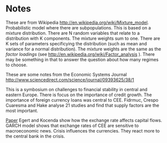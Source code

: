 Notes
========================================================
These are from Wikipedia [http://en.wikipedia.org/wiki/Mixture_model](Mixture Model).  Probabilistic model where there are subpopulations. This is based on a mixture distribution. There are N random variables that relate to a distribution with K components. The mixture weights sum to one. There are K sets of parameters specificying the distribution (such as mean and variance for a normal distribution). The mixture weights are the same as the *factor loadings* (see [http://en.wikipedia.org/wiki/Factor_analysis](Wikipdeia on factor analysis) ).  There may be something in that to answer the question about how many regimes to choose. 

These are some notes from the Economic Systems Journal [http://www.sciencedirect.com/science/journal/09393625/38/1](http://www.sciencedirect.com/science/journal/09393625/38/1)

This is a symbosium on challenges to financial stability in central and eastern Europe. There is focus on the importance of credit growth. The importance of foreign currency loans was central to CEE. Fidrmuc, Crespo Cuaresma and Hake analyse 21 studies and find that supply factors are the most important. 

[Paper](http://ac.els-cdn.com/S0939362513000927/1-s2.0-S0939362513000927-main.pdf?_tid=54dbb99e-380e-11e4-87bd-00000aab0f6c&acdnat=1410259673_0c2494e7ae3d46030151b2ff8755c2af)
Egert and Kocenda show how the exchange rate affects capital flows.  GARCH model shows that exchange rates of CEE are sensitive to macroeconomic news. Crisis influences the currencies.  They react more to the central bank in the crisis.  

